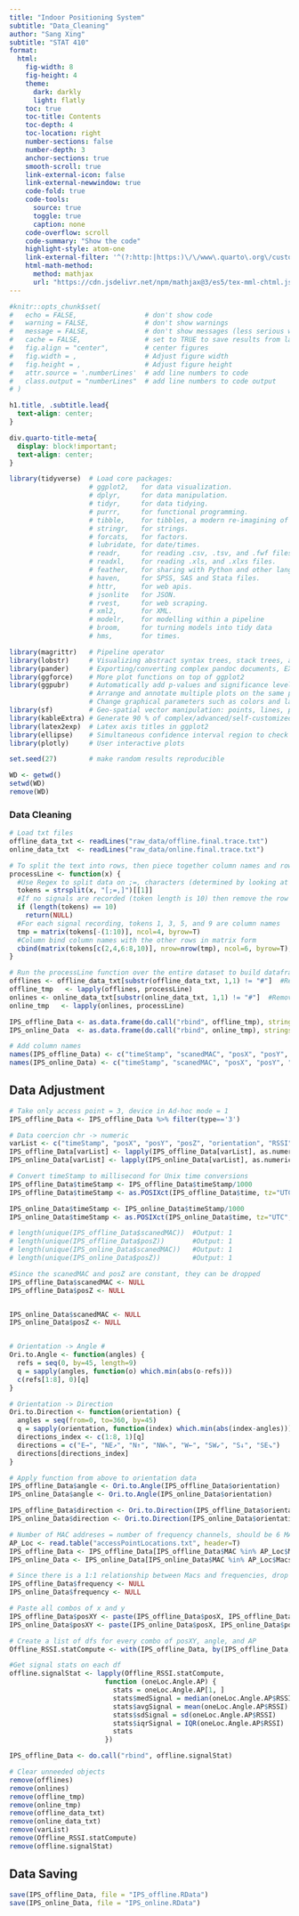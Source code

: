 ---
title: "Indoor Positioning System"
subtitle: "Data_Cleaning"
author: "Sang Xing"
subtitle: "STAT 410"
format: 
  html:
    fig-width: 8
    fig-height: 4
    theme:
      dark: darkly
      light: flatly
    toc: true
    toc-title: Contents
    toc-depth: 4
    toc-location: right
    number-sections: false
    number-depth: 3
    anchor-sections: true
    smooth-scroll: true
    link-external-icon: false
    link-external-newwindow: true
    code-fold: true
    code-tools: 
      source: true
      toggle: true
      caption: none
    code-overflow: scroll
    code-summary: "Show the code"
    highlight-style: atom-one
    link-external-filter: '^(?:http:|https:)\/\/www\.quarto\.org\/custom'
    html-math-method:
      method: mathjax
      url: "https://cdn.jsdelivr.net/npm/mathjax@3/es5/tex-mml-chtml.js"
---

```{r include=FALSE}
#knitr::opts_chunk$set(
#   echo = FALSE,                 # don't show code
#   warning = FALSE,              # don't show warnings
#   message = FALSE,              # don't show messages (less serious warnings)
#   cache = FALSE,                # set to TRUE to save results from last compilation
#   fig.align = "center",         # center figures
#   fig.width = ,                 # Adjust figure width
#   fig.height = ,                # Adjust figure height
#   attr.source = '.numberLines'  # add line numbers to code
#   class.output = "numberLines"  # add line numbers to code output
# )
```

```{css, echo=FALSE}
h1.title, .subtitle.lead{
  text-align: center;
}

div.quarto-title-meta{
  display: block!important;
  text-align: center;
}
```

```{r include=FALSE}
library(tidyverse)  # Load core packages: 
                    # ggplot2,   for data visualization.
                    # dplyr,     for data manipulation.
                    # tidyr,     for data tidying.
                    # purrr,     for functional programming.
                    # tibble,    for tibbles, a modern re-imagining of data frames.
                    # stringr,   for strings.
                    # forcats,   for factors.
                    # lubridate, for date/times.
                    # readr,     for reading .csv, .tsv, and .fwf files.
                    # readxl,    for reading .xls, and .xlxs files.
                    # feather,   for sharing with Python and other languages.
                    # haven,     for SPSS, SAS and Stata files.
                    # httr,      for web apis.
                    # jsonlite   for JSON.
                    # rvest,     for web scraping.
                    # xml2,      for XML.
                    # modelr,    for modelling within a pipeline
                    # broom,     for turning models into tidy data
                    # hms,       for times.

library(magrittr)   # Pipeline operator
library(lobstr)     # Visualizing abstract syntax trees, stack trees, and object sizes
library(pander)     # Exporting/converting complex pandoc documents, EX: df to Pandoc table
library(ggforce)    # More plot functions on top of ggplot2
library(ggpubr)     # Automatically add p-values and significance levels  plots. 
                    # Arrange and annotate multiple plots on the same page. 
                    # Change graphical parameters such as colors and labels.
library(sf)         # Geo-spatial vector manipulation: points, lines, polygons
library(kableExtra) # Generate 90 % of complex/advanced/self-customized/beautiful tables
library(latex2exp)  # Latex axis titles in ggplot2
library(ellipse)    # Simultaneous confidence interval region to check C.I. of 2 slope parameters
library(plotly)     # User interactive plots

set.seed(27)        # make random results reproducible

WD <- getwd()
setwd(WD)
remove(WD)
```

### Data Cleaning

```{r Step_1.Data_Cleaning, include=FALSE}
# Load txt files
offline_data_txt <- readLines("raw_data/offline.final.trace.txt")
online_data_txt  <- readLines("raw_data/online.final.trace.txt")

# To split the text into rows, then piece together column names and rows of data
processLine <- function(x) {
  #Use Regex to split data on ;=, characters (determined by looking at data)
  tokens = strsplit(x, "[;=,]")[[1]]
  #If no signals are recorded (token length is 10) then remove the row
  if (length(tokens) == 10)
    return(NULL)
  #For each signal recording, tokens 1, 3, 5, and 9 are column names
  tmp = matrix(tokens[-(1:10)], ncol=4, byrow=T)
  #Column bind column names with the other rows in matrix form
  cbind(matrix(tokens[c(2,4,6:8,10)], nrow=nrow(tmp), ncol=6, byrow=T), tmp)
}

# Run the processLine function over the entire dataset to build dataframe
offlines <- offline_data_txt[substr(offline_data_txt, 1,1) != "#"]  #Removes comments from data
offline_tmp   <- lapply(offlines, processLine)
onlines <- online_data_txt[substr(online_data_txt, 1,1) != "#"]  #Removes comments from data
online_tmp   <- lapply(onlines, processLine)

IPS_offline_Data <- as.data.frame(do.call("rbind", offline_tmp), stringsAsFactors=F)
IPS_online_Data  <- as.data.frame(do.call("rbind", online_tmp), stringsAsFactors=F)

# Add column names
names(IPS_offline_Data) <- c("timeStamp", "scanedMAC", "posX", "posY", "posZ", "orientation", "MAC", "RSSI", "frequency", "type")
names(IPS_online_Data) <- c("timeStamp", "scanedMAC", "posX", "posY", "posZ", "orientation", "MAC", "RSSI", "frequency", "type")
```

## Data Adjustment

```{r Step_2.rawData_DF_adjustment}
# Take only access point = 3, device in Ad-hoc mode = 1
IPS_offline_Data <- IPS_offline_Data %>% filter(type=='3')

# Data coercion chr -> numeric
varList <- c("timeStamp", "posX", "posY", "posZ", "orientation", "RSSI")
IPS_offline_Data[varList] <- lapply(IPS_offline_Data[varList], as.numeric)
IPS_online_Data[varList] <- lapply(IPS_online_Data[varList], as.numeric)

# Convert timeStamp to millisecond for Unix time conversions
IPS_offline_Data$timeStamp <- IPS_offline_Data$timeStamp/1000 
IPS_offline_Data$timeStamp <- as.POSIXct(IPS_offline_Data$time, tz="UTC", origin = "1970-01-01")

IPS_online_Data$timeStamp <- IPS_online_Data$timeStamp/1000 
IPS_online_Data$timeStamp <- as.POSIXct(IPS_online_Data$time, tz="UTC", origin = "1970-01-01")

# length(unique(IPS_offline_Data$scanedMAC))  #Output: 1
# length(unique(IPS_offline_Data$posZ))       #Output: 1
# length(unique(IPS_online_Data$scanedMAC))   #Output: 1
# length(unique(IPS_online_Data$posZ))        #Output: 1

#Since the scanedMAC and posZ are constant, they can be dropped
IPS_offline_Data$scanedMAC <- NULL
IPS_offline_Data$posZ <- NULL


IPS_online_Data$scanedMAC <- NULL
IPS_online_Data$posZ <- NULL


# Orientation -> Angle # 
Ori.to.Angle <- function(angles) {
  refs = seq(0, by=45, length=9)
  q = sapply(angles, function(o) which.min(abs(o-refs)))
  c(refs[1:8], 0)[q]
}

# Orientation -> Direction 
Ori.to.Direction <- function(orientation) {
  angles = seq(from=0, to=360, by=45) 
  q = sapply(orientation, function(index) which.min(abs(index-angles))) 
  directions_index <- c(1:8, 1)[q]
  directions = c("E→", "NE↗", "N↑", "NW↖", "W←", "SW↙", "S↓", "SE↘") 
  directions[directions_index] 
}

# Apply function from above to orientation data
IPS_offline_Data$angle <- Ori.to.Angle(IPS_offline_Data$orientation) 
IPS_online_Data$angle <- Ori.to.Angle(IPS_online_Data$orientation) 

IPS_offline_Data$direction <- Ori.to.Direction(IPS_offline_Data$orientation) 
IPS_online_Data$direction <- Ori.to.Direction(IPS_online_Data$orientation) 

# Number of MAC addreses = number of frequency channels, should be 6 MAC for 6 WAP, with 6 Freq
AP_Loc <- read.table("accessPointLocations.txt", header=T)
IPS_offline_Data <- IPS_offline_Data[IPS_offline_Data$MAC %in% AP_Loc$Macs,]
IPS_online_Data <- IPS_online_Data[IPS_online_Data$MAC %in% AP_Loc$Macs,]

# Since there is a 1:1 relationship between Macs and frequencies, drop freq channel
IPS_offline_Data$frequency <- NULL
IPS_online_Data$frequency <- NULL

# Paste all combos of x and y
IPS_offline_Data$posXY <- paste(IPS_offline_Data$posX, IPS_offline_Data$posY, sep=", ") 
IPS_online_Data$posXY <- paste(IPS_online_Data$posX, IPS_online_Data$posY, sep=", ") 

# Create a list of dfs for every combo of posXY, angle, and AP
Offline_RSSI.statCompute <- with(IPS_offline_Data, by(IPS_offline_Data, list(posXY, angle, MAC), function(x) x))

#Get signal stats on each df
offline.signalStat <- lapply(Offline_RSSI.statCompute,
                        function (oneLoc.Angle.AP) {
                          stats = oneLoc.Angle.AP[1, ]
                          stats$medSignal = median(oneLoc.Angle.AP$RSSI)
                          stats$avgSignal = mean(oneLoc.Angle.AP$RSSI)
                          stats$sdSignal = sd(oneLoc.Angle.AP$RSSI)
                          stats$iqrSignal = IQR(oneLoc.Angle.AP$RSSI)
                          stats
                        })

IPS_offline_Data <- do.call("rbind", offline.signalStat)

# Clear unneeded objects
remove(offlines)
remove(onlines)
remove(offline_tmp)
remove(online_tmp)
remove(offline_data_txt)
remove(online_data_txt)
remove(varList)
remove(Offline_RSSI.statCompute)
remove(offline.signalStat)
```

## Data Saving

```{r Step_3.Data_Saving}
save(IPS_offline_Data, file = "IPS_offline.RData")
save(IPS_online_Data, file = "IPS_online.RData")
```
